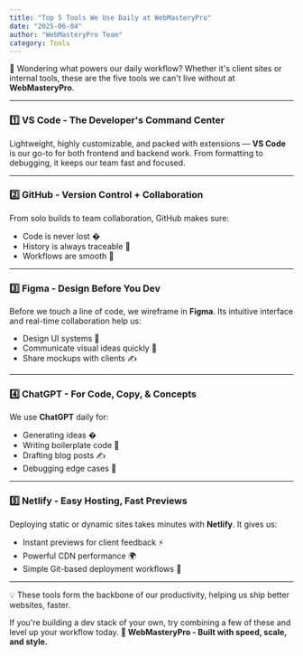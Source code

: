 ```yaml
---
title: "Top 5 Tools We Use Daily at WebMasteryPro"
date: "2025-06-04"
author: "WebMasteryPro Team"
category: Tools
---
```


🧰 Wondering what powers our daily workflow? Whether it&apos;s client sites or internal tools, these are the five tools we can&apos;t live without at **WebMasteryPro**.

---

### 1️⃣ VS Code - The Developer&apos;s Command Center

Lightweight, highly customizable, and packed with extensions &mdash; **VS Code** is our go-to for both frontend and backend work.
From formatting to debugging, it keeps our team fast and focused.

---

### 2️⃣ GitHub - Version Control + Collaboration

From solo builds to team collaboration, GitHub makes sure:
- Code is never lost �
- History is always traceable 📜
- Workflows are smooth 🔄

---

### 3️⃣ Figma - Design Before You Dev

Before we touch a line of code, we wireframe in **Figma**.
Its intuitive interface and real-time collaboration help us:
- Design UI systems 🎨
- Communicate visual ideas quickly 🔁
- Share mockups with clients ✍️

---

### 4️⃣ ChatGPT - For Code, Copy, & Concepts

We use **ChatGPT** daily for:
- Generating ideas �
- Writing boilerplate code 🧱
- Drafting blog posts ✍️
- Debugging edge cases 🧪

---

### 5️⃣ Netlify - Easy Hosting, Fast Previews

Deploying static or dynamic sites takes minutes with **Netlify**.
It gives us:
- Instant previews for client feedback ⚡
- Powerful CDN performance 🌍
- Simple Git-based deployment workflows 🔁

---

💡 These tools form the backbone of our productivity, helping us ship better websites, faster.

If you're building a dev stack of your own, try combining a few of these and level up your workflow today.
**🚀 WebMasteryPro - Built with speed, scale, and style.**
